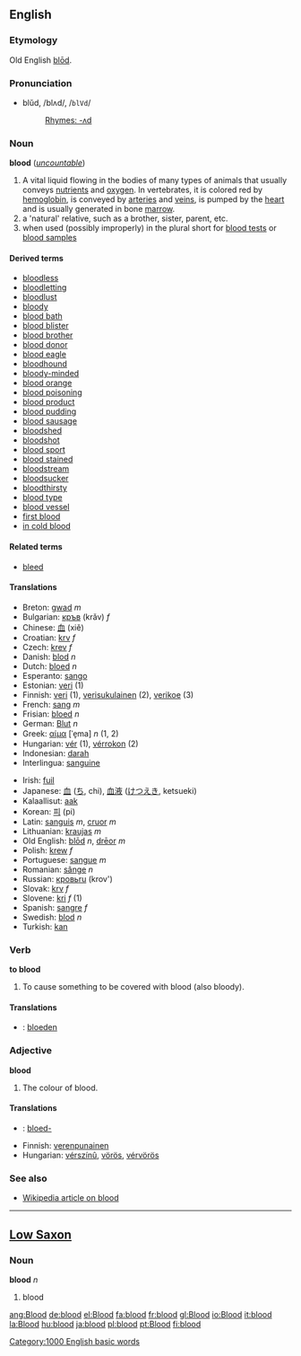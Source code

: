 ==English==

{{rank|forward|remember|fair|525|blood|copyright|4|late}}

===Etymology===
Old English [[blod#Old English|blōd]].

===Pronunciation===
*blŭd, /blʌd/, /<tt>blVd</tt>/
*:[[Rhymes:English:-ʌd|Rhymes: -ʌd]]

=== Noun ===
'''blood''' (''[[uncountable]]'')

# A vital liquid flowing in the bodies of many types of animals that usually conveys [[nutrient]]s and [[oxygen]].  In vertebrates, it is colored red by [[hemoglobin]], is conveyed by [[artery|arteries]] and [[vein]]s, is pumped by the [[heart]] and is usually generated in bone [[marrow]].
# a 'natural' relative, such as a brother, sister, parent, etc.  
# when used (possibly improperly) in the plural short for [[blood test]]s or [[blood sample]]s

====Derived terms====
*[[bloodless]]
*[[bloodletting]]
*[[bloodlust]]
*[[bloody]]
*[[blood bath]]
*[[blood blister]]
*[[blood brother]]
*[[blood donor]]
*[[blood eagle]]
*[[bloodhound]]
*[[bloody-minded]]
*[[blood orange]]
*[[blood poisoning]]
*[[blood product]]
*[[blood pudding]]
*[[blood sausage]]
*[[bloodshed]]
*[[bloodshot]]
*[[blood sport]]
*[[blood stained]]
*[[bloodstream]]
*[[bloodsucker]]
*[[bloodthirsty]]
*[[blood type]]
*[[blood vessel]]
*[[first blood]]
*[[in cold blood]]

====Related terms====
*[[bleed]]

==== Translations ====
{{top}}
*Breton: [[gwad]] ''m''
*Bulgarian: [[кръв]] (krǎv) ''f''
*Chinese: [[血]] (xiě)
*Croatian: [[krv]] ''f''
*Czech: [[krev]] ''f''
*Danish: [[blod]] ''n''
*Dutch: [[bloed]] ''n''
*Esperanto: [[sango]]
*Estonian: [[veri#Estonian|veri]] (1)
*Finnish: [[veri#Finnish|veri]] (1), [[verisukulainen]] (2), [[verikoe]] (3)
*French: [[sang]] ''m''
*Frisian: [[bloed]] ''n''
*German: [[Blut]] ''n''
*Greek: [[αίμα]] [ˈe̞ma] ''n'' (1, 2)
*Hungarian: [[vér]] (1), [[vérrokon]] (2)
*Indonesian: [[darah]]
*Interlingua: [[sanguine]]
{{mid}}
*Irish: [[fuil]]
*Japanese: [[血]] ([[ち]], chi), [[血液]] ([[けつえき]], ketsueki)
*Kalaallisut: [[aak]]
*Korean: [[피]] (pi)
*Latin: [[sanguis]] ''m'', [[cruor]] ''m''
*Lithuanian: [[kraujas]] ''m''
*Old English: [[blod#Old English|blōd]] ''n'', [[dreor|drēor]] ''m''
*Polish: [[krew]] ''f''
*Portuguese: [[sangue]] ''m''
*Romanian: [[sânge]] ''n''
*Russian: [[кровь]][[:ru:кровь|ru]] (krov')
*Slovak: [[krv]] ''f''
*Slovene: [[kri]] ''f'' (1)
*Spanish: [[sangre]] ''f''
*Swedish: [[blod]] ''n''
*Turkish: [[kan]]
{{bottom}}

===Verb===
'''to blood'''

#To cause something to be covered with blood (also bloody).

====Translations====
*{{nl}}: [[bloeden]]

===Adjective===
'''blood'''

#The colour of blood. 

====Translations====
*{{nl}}: [[bloed-]]
*Finnish: [[verenpunainen]]
*Hungarian: [[vérszínû]], [[vörös]], [[vérvörös]]

===See also===
*[[w:blood|Wikipedia article on blood]]

----

==[[Low Saxon]]==
===Noun===
'''blood''' ''n''

#blood

[[Category:1000 English basic words]]
[[ang:Blood]]
[[de:blood]]
[[el:Blood]]
[[fa:blood]]
[[fr:blood]]
[[gl:Blood]]
[[io:Blood]]
[[it:blood]]
[[la:Blood]]
[[hu:blood]]
[[ja:blood]]
[[pl:blood]]
[[pt:Blood]]
[[fi:blood]]